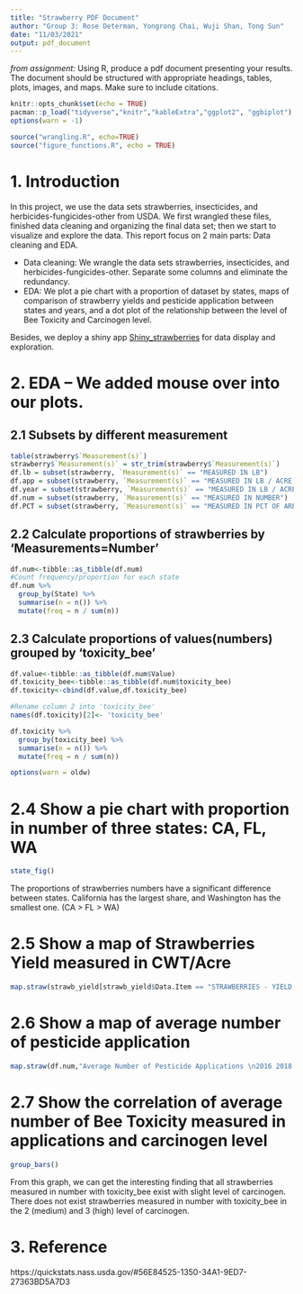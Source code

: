 ```yaml
---
title: "Strawberry PDF Document"
author: "Group 3: Rose Determan, Yongrong Chai, Wuji Shan, Tong Sun"
date: "11/03/2021"
output: pdf_document
---
```

*from assignment: * Using R, produce a pdf document presenting your results. The
document should be structured with appropriate headings, tables, plots, images, 
and maps. Make sure to include citations. 

```r
knitr::opts_chunk$set(echo = TRUE)
pacman::p_load("tidyverse","knitr","kableExtra","ggplot2", "ggbiplot")
options(warn = -1)
```

```r
source("wrangling.R", echo=TRUE)
source("figure_functions.R", echo = TRUE)
```

# 1. Introduction

In this project, we use the data sets strawberries, insecticides, and herbicides-fungicides-other from USDA. We first wrangled these files, finished data cleaning and organizing the final data set; then we start to visualize and explore the data. This report focus on 2 main parts: Data cleaning and EDA.

- Data cleaning: We wrangle the data sets strawberries, insecticides, and herbicides-fungicides-other. Separate some columns and eliminate the redundancy.
- EDA: We plot a pie chart with a proportion of dataset by states, maps of comparison of strawberry yields and pesticide application between states and years, and a dot plot of the relationship between the level of Bee Toxicity and Carcinogen level.

Besides, we deploy a shiny app [Shiny_strawberries](https://rongli.shinyapps.io/shiny/) for data display and exploration.


# 2. EDA -- We added mouse over into our plots.

## 2.1 Subsets by different measurement

```r
table(strawberry$`Measurement(s)`)
strawberry$`Measurement(s)` = str_trim(strawberry$`Measurement(s)`)
df.lb = subset(strawberry, `Measurement(s)` == "MEASURED IN LB")
df.app = subset(strawberry, `Measurement(s)` == "MEASURED IN LB / ACRE / APPLICATION")
df.year = subset(strawberry, `Measurement(s)` == "MEASURED IN LB / ACRE / YEAR")
df.num = subset(strawberry, `Measurement(s)` == "MEASURED IN NUMBER")
df.PCT = subset(strawberry, `Measurement(s)` == "MEASURED IN PCT OF AREA BEARING")
```

## 2.2 Calculate proportions of strawberries by 'Measurements=Number'

```r
df.num<-tibble::as_tibble(df.num)
#Count frequency/proportion for each state
df.num %>%
  group_by(State) %>%
  summarise(n = n()) %>%
  mutate(freq = n / sum(n))
```

## 2.3 Calculate proportions of values(numbers) grouped by 'toxicity_bee'

```r
df.value<-tibble::as_tibble(df.num$Value)
df.toxicity_bee<-tibble::as_tibble(df.num$toxicity_bee)
df.toxicity<-cbind(df.value,df.toxicity_bee)
```

```r
#Rename column 2 into 'toxicity_bee'
names(df.toxicity)[2]<- 'toxicity_bee'

df.toxicity %>%
  group_by(toxicity_bee) %>%
  summarise(n = n()) %>%
  mutate(freq = n / sum(n))
```

```r
options(warn = oldw)
```

# 2.4 Show a pie chart with proportion in number of three states: CA, FL, WA
```r
state_fig()
```
The proportions of strawberries numbers have a significant difference between states. California has the largest share, and Washington has the smallest one. (CA > FL > WA)  

# 2.5 Show a map of Strawberries Yield measured in CWT/Acre
```r
map.straw(strawb_yield[strawb_yield$Data.Item == "STRAWBERRIES - YIELD, MEASURED IN CWT / ACRE",], "Strawberries Yield (CWT/Acre))\n2015-2020")
```


# 2.6 Show a map of average number of pesticide application
```r
map.straw(df.num,"Average Number of Pesticide Applications \n2016 2018 2019")
```


# 2.7 Show the correlation of average number of Bee Toxicity measured in applications and carcinogen level
```r
group_bars()
```
From this graph, we can get the interesting finding that all strawberries measured in number with toxicity_bee exist with slight level of carcinogen. There does not exist strawberries measured in number with toxicity_bee in the 2 (medium) and 3 (high) level of carcinogen.  


# 3. Reference

https://quickstats.nass.usda.gov/#56E84525-1350-34A1-9ED7-27363BD5A7D3


